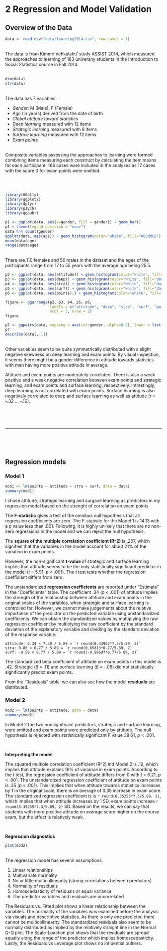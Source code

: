 # 2 Regression and Model Validation {.tabset .tabset-fade .tabset-pills}

## Overview of the Data
  
```r
data <- read.csv("data/learning2014.csv", row.names = 1)
```
<br/>
The data is from Kimmo Vehkalahti' study ASSIST 2014, which measured the approaches to learning of 183 university students in the Introduction to Social Statistics course in Fall 2014.
<br/><br/>
```r
dim(data)
str(data)
```
<br/>
The data has 7 variables:  
  
* *Gender*: M (Male), F (Female)  
* *Age* (in years) derived from the date of birth  
* *Global attitude toward statistics*
* *Deep learning* measured with 12 items
* *Strategic learning* measured with 8 items 
* *Surface learning* measured with 12 items 
* *Exam points*
<br/><br/>

Composite variables assessing the approaches to learning were formed combining items measuring each construct by calculating the item means for each participant. 166 cases were included in the analyses as 17 cases with the score 0 for exam points were omitted.

<br/><br/>

```r
library(GGally)
library(ggplot2)
library(dplyr)
library(psych)
library(ggpubr)
```

```r
p1 <- ggplot(data, aes(x=gender, fill = gender)) + geom_bar()
p1 + theme(legend.position = "none")
data %>% count(gender)
ggplot(data, aes(age)) + geom_histogram(color="white", fill="#88dd88")
mean(data$age)
range(data$age)
```
<br/>
There are 110 females and 56 males in the dataset and the ages of the participants range from 17 to 55 years with the average age being 25.5. 
<br/>

```r
p2 <- ggplot(data, aes(attitude)) + geom_histogram(color="white", fill="darkturquoise", binwidth = 2)
p3 <- ggplot(data, aes(deep)) + geom_histogram(color="white", fill="darkturquoise", binwidth = 0.2)
p4 <- ggplot(data, aes(stra)) + geom_histogram(color="white", fill="darkturquoise", binwidth = 0.2)
p5 <- ggplot(data, aes(surf)) + geom_histogram(color="white", fill="darkturquoise", binwidth = 0.2)
p6 <- ggplot(data, aes(points),) + geom_histogram(color="white", fill="darkturquoise", binwidth = 2)

figure <- ggarrange(p2, p3, p4, p5, p6,
                    labels = c("attitude", "deep", "stra", "surf", "points"),
                    ncol = 3, nrow = 2)
figure

p7 <- ggpairs(data, mapping = aes(col=gender, alpha=0.3), lower = list(combo = wrap("facethist", bins = 20)))
p7
describe(data[,-1])
```

<br/>
Other variables seem to be quite symmetrically distributed with a slight negative skewness on deep learning and exam points. By visual inspection, it seems there might be a gender difference in attitude towards statistics with men having more positive attitude in average.

Attitude and exam points are moderately correlated. There is also a weak positive and a weak negative correlation between exam points and strategic learning, and exam points and surface learning, respectively. Intrestingly, deep learning is not correlated with exam points. Surface learning is also negatively correlated to deep and surface learning as well as attitude (r = -.32 ... -.16).

<br/><br/><br/>

---

<br/><br/><br/>


## Regression models

### Model 1

```r
mod1 <- lm(points ~ attitude + stra + surf, data = data)
summary(mod1)
```

I chose attitude, strategic learning and surgace learning as predictors in my regression model based on the strenght of correlation on exam points.

The **F-statistic** gives a test of the omnibus null hypothesis that all regression coefficients are zero. The F-statistic for the Model 1 is 14.13 with a _p_ value less than .001. Following, it is highly unlikely that there are no non-zero regressions in the model and we can reject the null hypothesis.

The **square of the multiple correlation coefficient (R^2)** is .207, which signifies that the variables in the model account for about 21% of the variation in exam points.

However, the non-significant **_t_-value ** of strategic and surface learning implies that attitude seems to be the only statistically significant predictor in the model (*t* = 5.91, _p_ < .001). The _t_ test tests whether the regression coefficient differs from zero.

The unstandardized **regression coefficients** are reported under "Estimate" in the "Coefficients" table. The coefficient .34 (*p* < .001) of attitude implies the strength of the relationship between attitude and exam points in the original scales of the variables, when strategic and surface learning is controlled for. However, we cannot make judgements about the relative importance of the predictor on the predicted variable using unstandardized coefficients. We can obtain the standardized values by multiplying the raw regression coefficient by multiplying the raw coefficient by the standard deviation of the explanatory variable and dividing by the standard deviation of the response variable:

    attitude: 0.34 × 7.30 / 5.89 = `r round(0.33952*7.3/5.89, 2)`
    stra: 0.85 × 0.77 / 5.89 = `r round(0.85313*0.77/5.89, 2)`
    surf: -0.59 × 0.77 / 5.89 = `r round(-0.58607*0.77/5.89, 2)`

The standardized beta coefficient of attitude on exam points in this model is .42. Strategic (*β* = .11) and surface learning (*β* = -.08) did not statistically significantly predict exam points.

From the "Residuals" table, we can also see how the model **residuals** are distributed.

### Model 2

```r
mod2 <- lm(points ~ attitude, data = data)
summary(mod2)
```

In Model 2 the two nonsignificant predictors, strategic and surface learning, were omitted and exam points were predicted only by attitude. The null hypothesis is rejected with statistically significant F value 38.61, *p* < .001.

<br/>

**Interpreting the model**

The squared multiple correlation coefficient (R^2) ind Model 2 is .19, which implies that attitude explains 19% of variance in exam points. According to the *t* test, the regression coefficient of attitude differs from 0 with _t_ = 6.21, _p_ < .001. The unstandardized regression coefficient of attitude on exam points is .35 (*p* < .001). This implies that when attitude towards statistics increases by 1 in the original scale, there is an average of 0.35 increase in exam score. The standardized regression coefficient is is `r round(0.35255*7.3/5.89, 2)`, which implies  that when attitude increases by 1 SD, exam points increase `r round(0.35255*7.3/5.89, 2)` SD. Based on the results, we can say that students with more positive attitude on average score higher on the course exam, but the effect is relatively weak.

<br/>

**Regression diagnostics**

```r
plot(mod2)
```

<br/>
The regression model has several assumptions:

1. Linear relationships
2. Multivariate normality
3. No or little multicollinearity (strong correlations between predictors)
4. Normality of residuals
5. Homoscedasticity of residuals or equal variance
6. The predictor variables and residuals are uncorrelated

The Residuals vs. Fitted plot shows a linear relationship between the variables.
The normality of the variables was examined before the analysis via visuals and descriptive statistics. As there is only one predictor, there cannot be multicollinearity. The standardized residuals also seem to be normally distributed as implied by the relatively straight line in the Normal Q-Q plot. The Scale-Loaction plot shows that the residuals are spread equally along the range of the predictor which implies homoscedasticity. Lastly, the Residuals vs Leverage plot shows no influential outliers.




